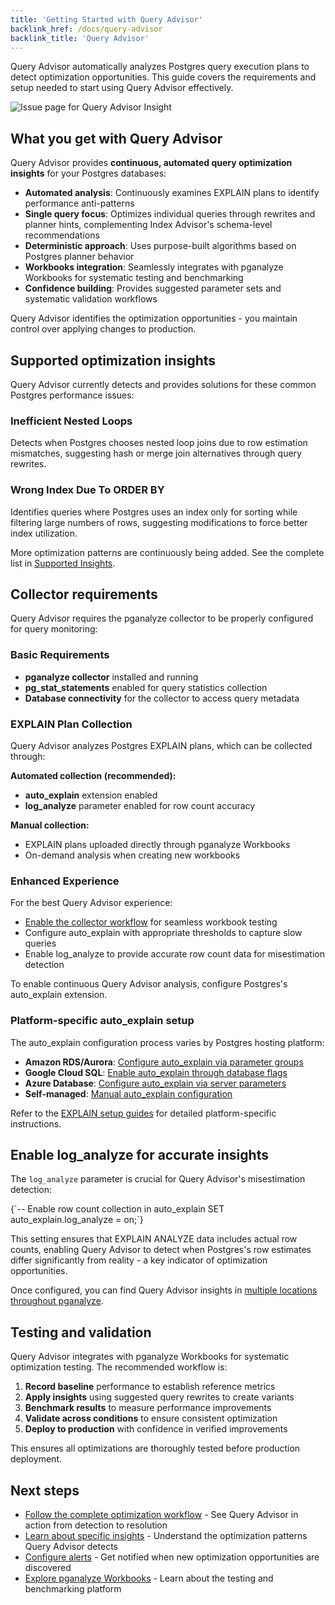 ```yaml
---
title: 'Getting Started with Query Advisor'
backlink_href: /docs/query-advisor
backlink_title: 'Query Advisor'
---
```


Query Advisor automatically analyzes Postgres query execution plans to detect optimization opportunities. This guide covers the requirements and setup needed to start using Query Advisor effectively.

![Issue page for Query Advisor Insight](query-advisor-insight-issue.png)

## What you get with Query Advisor

Query Advisor provides **continuous, automated query optimization insights** for your Postgres databases:

- **Automated analysis**: Continuously examines EXPLAIN plans to identify performance anti-patterns
- **Single query focus**: Optimizes individual queries through rewrites and planner hints, complementing Index Advisor's schema-level recommendations
- **Deterministic approach**: Uses purpose-built algorithms based on Postgres planner behavior
- **Workbooks integration**: Seamlessly integrates with pganalyze Workbooks for systematic testing and benchmarking
- **Confidence building**: Provides suggested parameter sets and systematic validation workflows

Query Advisor identifies the optimization opportunities - you maintain control over applying changes to production.

## Supported optimization insights

Query Advisor currently detects and provides solutions for these common Postgres performance issues:

### Inefficient Nested Loops
Detects when Postgres chooses nested loop joins due to row estimation mismatches, suggesting hash or merge join alternatives through query rewrites.

### Wrong Index Due To ORDER BY
Identifies queries where Postgres uses an index only for sorting while filtering large numbers of rows, suggesting modifications to force better index utilization.

More optimization patterns are continuously being added. See the complete list in [Supported Insights](/docs/query-advisor/insights).

## Collector requirements

Query Advisor requires the pganalyze collector to be properly configured for query monitoring:

### Basic Requirements
- **pganalyze collector** installed and running
- **pg_stat_statements** enabled for query statistics collection
- **Database connectivity** for the collector to access query metadata

### EXPLAIN Plan Collection
Query Advisor analyzes Postgres EXPLAIN plans, which can be collected through:

**Automated collection (recommended):**
- **auto_explain** extension enabled
- **log_analyze** parameter enabled for row count accuracy

**Manual collection:**
- EXPLAIN plans uploaded directly through pganalyze Workbooks
- On-demand analysis when creating new workbooks

### Enhanced Experience
For the best Query Advisor experience:
- [Enable the collector workflow](/docs/workbooks/collector-workflow) for seamless workbook testing
- Configure auto_explain with appropriate thresholds to capture slow queries
- Enable log_analyze to provide accurate row count data for misestimation detection

To enable continuous Query Advisor analysis, configure Postgres's auto_explain extension.

### Platform-specific auto_explain setup

The auto_explain configuration process varies by Postgres hosting platform:

- **Amazon RDS/Aurora**: [Configure auto_explain via parameter groups](/docs/explain/setup/amazon_rds)
- **Google Cloud SQL**: [Enable auto_explain through database flags](/docs/explain/setup/google_cloud_sql)
- **Azure Database**: [Configure auto_explain via server parameters](/docs/explain/setup/azure_database)
- **Self-managed**: [Manual auto_explain configuration](/docs/explain/setup/self_managed)

Refer to the [EXPLAIN setup guides](/docs/explain/setup) for detailed platform-specific instructions.

## Enable log_analyze for accurate insights

The `log_analyze` parameter is crucial for Query Advisor's misestimation detection:

<CodeBlock language="sql">
{`-- Enable row count collection in auto_explain
SET auto_explain.log_analyze = on;`}
</CodeBlock>

This setting ensures that EXPLAIN ANALYZE data includes actual row counts, enabling Query Advisor to detect when Postgres's row estimates differ significantly from reality - a key indicator of optimization opportunities.

Once configured, you can find Query Advisor insights in [multiple locations throughout pganalyze](/docs/query-advisor/where-to-find).

## Testing and validation

Query Advisor integrates with pganalyze Workbooks for systematic optimization testing. The recommended workflow is:

1. **Record baseline** performance to establish reference metrics
2. **Apply insights** using suggested query rewrites to create variants
3. **Benchmark results** to measure performance improvements
4. **Validate across conditions** to ensure consistent optimization
5. **Deploy to production** with confidence in verified improvements

This ensures all optimizations are thoroughly tested before production deployment.

## Next steps

- [Follow the complete optimization workflow](/docs/query-advisor/from-insight-to-conclusion) - See Query Advisor in action from detection to resolution
- [Learn about specific insights](/docs/query-advisor/insights) - Understand the optimization patterns Query Advisor detects
- [Configure alerts](/docs/query-advisor/alerts) - Get notified when new optimization opportunities are discovered
- [Explore pganalyze Workbooks](/docs/workbooks) - Learn about the testing and benchmarking platform